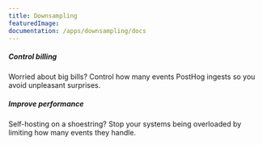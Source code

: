 ```yaml
---
title: Downsampling
featuredImage: 
documentation: /apps/downsampling/docs
---
```


<Section
    divider={false}
    title="Control how many events are ingested into PostHog to gain better control of billing, improve performance and more."
    size="full"
    cols={2}
>
    <div>
        <h5>Control billing</h5>
        <p>Worried about big bills? Control how many events PostHog ingests so you avoid unpleasant surprises.</p>
    </div>
    <div>
        <h5>Improve performance</h5>
        <p>Self-hosting on a shoestring? Stop your systems being overloaded by limiting how many events they handle.</p>
    </div>
</Section>

<TutorialsSlider topic="downsampler" />

<Documentation />
